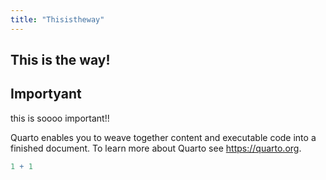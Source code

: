 ```yaml
---
title: "Thisistheway"
---
```


## This is the way!

::: callout-important
## Importyant

this is soooo important!!
:::

Quarto enables you to weave together content and executable code into a
finished document. To learn more about Quarto see <https://quarto.org>.

```r
1 + 1
```

